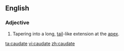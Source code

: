 
== English ==
===Adjective===
{{en-adj|-}}
#{{botany}} Tapering into a long, [[tail]]-like extension at the [[apex]].

[[ta:caudate]]
[[vi:caudate]]
[[zh:caudate]]